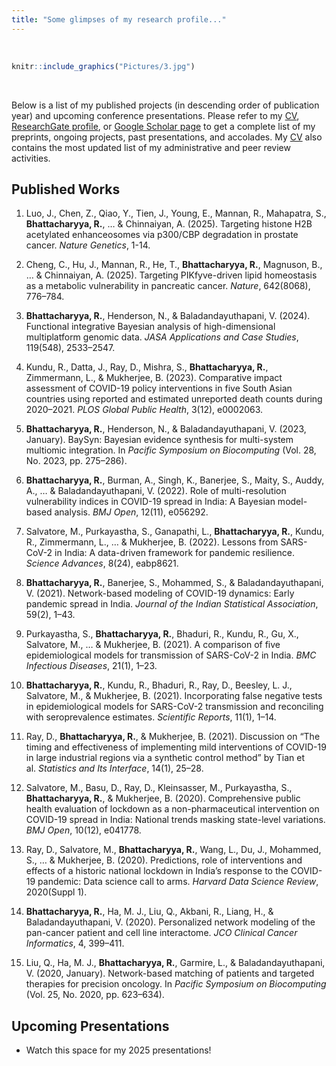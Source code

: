 ```yaml
---
title: "Some glimpses of my research profile..."
---
```


<br>

```r
knitr::include_graphics("Pictures/3.jpg")
```

<br>

Below is a list of my published projects (in descending order of publication year) and upcoming conference presentations. Please refer to my [CV](https://bit.ly/rbCV), [ResearchGate profile](https://www.researchgate.net/profile/Rupam-Bhattacharyya), or [Google Scholar page](https://scholar.google.com/citations?user=D5F2V4YAAAAJ&hl=en) to get a complete list of my preprints, ongoing projects, past presentations, and accolades. My [CV](https://bit.ly/rbCV) also contains the most updated list of my administrative and peer review activities.

## Published Works

1. Luo, J., Chen, Z., Qiao, Y., Tien, J., Young, E., Mannan, R., Mahapatra, S., **Bhattacharyya, R.**, ... & Chinnaiyan, A. (2025). Targeting histone H2B acetylated enhanceosomes via p300/CBP degradation in prostate cancer. *Nature Genetics*, 1-14.

2. Cheng, C., Hu, J., Mannan, R., He, T., **Bhattacharyya, R.**, Magnuson, B., ... & Chinnaiyan, A. (2025). Targeting PIKfyve-driven lipid homeostasis as a metabolic vulnerability in pancreatic cancer. *Nature*, 642(8068), 776–784.

3. **Bhattacharyya, R.**, Henderson, N., & Baladandayuthapani, V. (2024). Functional integrative Bayesian analysis of high-dimensional multiplatform genomic data. *JASA Applications and Case Studies*, 119(548), 2533–2547.

4. Kundu, R., Datta, J., Ray, D., Mishra, S., **Bhattacharyya, R.**, Zimmermann, L., & Mukherjee, B. (2023). Comparative impact assessment of COVID-19 policy interventions in five South Asian countries using reported and estimated unreported death counts during 2020–2021. *PLOS Global Public Health*, 3(12), e0002063.

5. **Bhattacharyya, R.**, Henderson, N., & Baladandayuthapani, V. (2023, January). BaySyn: Bayesian evidence synthesis for multi-system multiomic integration. In *Pacific Symposium on Biocomputing* (Vol. 28, No. 2023, pp. 275–286).

6. **Bhattacharyya, R.**, Burman, A., Singh, K., Banerjee, S., Maity, S., Auddy, A., ... & Baladandayuthapani, V. (2022). Role of multi-resolution vulnerability indices in COVID-19 spread in India: A Bayesian model-based analysis. *BMJ Open*, 12(11), e056292.

7. Salvatore, M., Purkayastha, S., Ganapathi, L., **Bhattacharyya, R.**, Kundu, R., Zimmermann, L., ... & Mukherjee, B. (2022). Lessons from SARS-CoV-2 in India: A data-driven framework for pandemic resilience. *Science Advances*, 8(24), eabp8621.

8. **Bhattacharyya, R.**, Banerjee, S., Mohammed, S., & Baladandayuthapani, V. (2021). Network-based modeling of COVID-19 dynamics: Early pandemic spread in India. *Journal of the Indian Statistical Association*, 59(2), 1–43.

9. Purkayastha, S., **Bhattacharyya, R.**, Bhaduri, R., Kundu, R., Gu, X., Salvatore, M., ... & Mukherjee, B. (2021). A comparison of five epidemiological models for transmission of SARS-CoV-2 in India. *BMC Infectious Diseases*, 21(1), 1–23.

10. **Bhattacharyya, R.**, Kundu, R., Bhaduri, R., Ray, D., Beesley, L. J., Salvatore, M., & Mukherjee, B. (2021). Incorporating false negative tests in epidemiological models for SARS-CoV-2 transmission and reconciling with seroprevalence estimates. *Scientific Reports*, 11(1), 1–14.

11. Ray, D., **Bhattacharyya, R.**, & Mukherjee, B. (2021). Discussion on “The timing and effectiveness of implementing mild interventions of COVID-19 in large industrial regions via a synthetic control method” by Tian et al. *Statistics and Its Interface*, 14(1), 25–28.

12. Salvatore, M., Basu, D., Ray, D., Kleinsasser, M., Purkayastha, S., **Bhattacharyya, R.**, & Mukherjee, B. (2020). Comprehensive public health evaluation of lockdown as a non-pharmaceutical intervention on COVID-19 spread in India: National trends masking state-level variations. *BMJ Open*, 10(12), e041778.

13. Ray, D., Salvatore, M., **Bhattacharyya, R.**, Wang, L., Du, J., Mohammed, S., ... & Mukherjee, B. (2020). Predictions, role of interventions and effects of a historic national lockdown in India’s response to the COVID-19 pandemic: Data science call to arms. *Harvard Data Science Review*, 2020(Suppl 1).

14. **Bhattacharyya, R.**, Ha, M. J., Liu, Q., Akbani, R., Liang, H., & Baladandayuthapani, V. (2020). Personalized network modeling of the pan-cancer patient and cell line interactome. *JCO Clinical Cancer Informatics*, 4, 399–411.

15. Liu, Q., Ha, M. J., **Bhattacharyya, R.**, Garmire, L., & Baladandayuthapani, V. (2020, January). Network-based matching of patients and targeted therapies for precision oncology. In *Pacific Symposium on Biocomputing* (Vol. 25, No. 2020, pp. 623–634).

## Upcoming Presentations

- Watch this space for my 2025 presentations!
